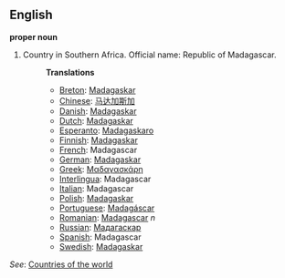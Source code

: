==English==

'''proper noun'''

# Country in Southern Africa. Official name: Republic of Madagascar.
#:'''Translations'''
#:*[[Breton]]: [[Madagaskar]]
#:*[[Chinese]]: [[马达加斯加]]
#:*[[Danish]]: [[Madagaskar]]
#:*[[Dutch]]: [[Madagaskar]]
#:*[[Esperanto]]: [[Madagaskaro]]
#:*[[Finnish]]: [[Madagaskar]]
#:*[[French]]: Madagascar
#:*[[German]]: [[Madagaskar]]
#:*[[Greek]]: [[Μαδαγασκάρη]]
#:*[[Interlingua]]: Madagascar
#:*[[Italian]]: Madagascar
#:*[[Polish]]: [[Madagaskar]]
#:*[[Portuguese]]: [[Madagáscar]]
#:*[[Romanian]]: [[Madagascar]] ''n''
#:*[[Russian]]: [[Мадагаскар]]
#:*[[Spanish]]: Madagascar
#:*[[Swedish]]: [[Madagaskar]]

''See'': [[Countries of the world]]